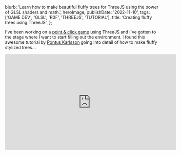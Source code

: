 
  blurb:
    'Learn how to make beautiful fluffy trees for ThreeJS using the power of GLSL shaders and math.',
  heroImage,
  publishDate: '2022-11-10',
  tags: ['GAME DEV', 'GLSL', 'R3F', 'THREEJS', 'TUTORIAL'],
  title: 'Creating fluffy trees using ThreeJS',
};

I've been working on a [point & click game](https://twitter.com/itsdouges/status/1583776108943904769?s=20&t=u20fJ2AtyC5wih8fVl20Yg) using ThreeJS and I've gotten to the stage where I want to start filling out the environment.
I found this awesome tutorial by [Pontus Karlsson](https://www.youtube.com/user/Pomperi) going into detail of how to make fluffy stylized trees...

<div style={{ textAlign: 'center' }}>
  <iframe
    width="560"
    height="315"
    style={{ maxWidth: '100%' }}
    src="https://www.youtube.com/embed/iASMFba7GeI"
    title="YouTube video player"
    frameborder="0"
    allow="accelerometer; autoplay; clipboard-write; encrypted-media; gyroscope; picture-in-picture"
    allowfullscreen
  />
</div>

...and they look _fantastic_.
Unfortunately for me though this tutorial was made for Unity 3D...
not ThreeJS!
After a few days of [posting on Twitter](https://twitter.com/itsdouges/status/1587314407520235520) about it I've mostly figured it out.

EXAMPLE HERE

While my trees don't look as impressive I'm still pretty chuffed for how they turned out.
Keep reading for how I did it!
Things are going to get technical fast so if you have knowledge of:

- 3D modelling
- ThreeJS
- GLSL shaders; and
- Math

Then everything will make more sense,
but if you don't have the knowledge don't worry!
I'll explain as we go on.

# Creating the tree model

# Billboarding the foliage

# Cutting the foliage out with alpha maps

# Blowing wind onto the foliage
